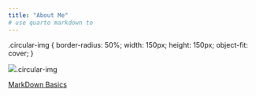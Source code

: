 ```yaml
---
title: "About Me"
# use quarto markdown to 
---
```

.circular-img {
    border-radius: 50%;
    width: 150px;
    height: 150px;
    object-fit: cover;
}


![](Images/Jordan_McDonald_profile_picture.jpg).circular-img


[MarkDown Basics](https://quarto.org/docs/authoring/markdown-basics.html#links-images)
